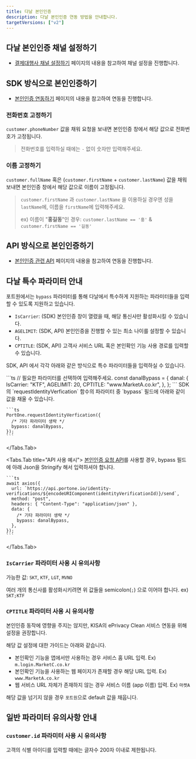 ```yaml
---
title: 다날 본인인증
description: 다날 본인인증 연동 방법을 안내합니다.
targetVersions: ["v2"]
---
```



## 다날 본인인증 채널 설정하기

- [결제대행사 채널 설정하기](/opi/ko/integration/ready/readme#3-결제대행사-채널-설정하기)  페이지의 내용을 참고하여 채널 설정을 진행합니다.

## SDK 방식으로 본인인증하기

- [본인인증 연동하기](/opi/ko/extra/identity-verification/readme-v2) 페이지의 내용을 참고하여 연동을 진행합니다.

### 전화번호 고정하기

`customer.phoneNumber` 값을 채워 요청을 보내면 본인인증 창에서 해당 값으로 전화번호가 고정됩니다.

> 전화번호를 입력하실 때에는 `-` 없이 숫자만 입력해주세요.

### 이름 고정하기

`customer.fullName` 혹은 (`customer.firstName` + `customer.lastName`) 값을 채워 보내면 본인인증
창에서 해당 값으로 이름이 고정됩니다.

> `customer.firstName` 과 `customer.lastName` 을 이용하실 경우엔 성을 `lastName`에, 이름을 `firstName`에 입력해주세요.
>
> ex) 이름이 "**홍길동**"인 경우: `customer.lastName == '홍'` & `customer.firstName == '길동'`

## API 방식으로 본인인증하기

- [본인인증 관련 API](/api/rest-v2/identityVerification) 페이지의 내용을 참고하여 연동을 진행합니다.

## 다날 특수 파라미터 안내

포트원에서는 `bypass` 파라미터를 통해 다날에서 특수하게 지원하는 파라미터들을 입력할 수 있도록 지원하고 있습니다.

- `IsCarrier`: (SDK) 본인인증 창이 열렸을 때, 해당 통신사만 활성화시킬 수 있습니다.
- `AGELIMIT`: (SDK, API) 본인인증을 진행할 수 있는 최소 나이를 설정할 수 있습니다.
- `CPTITLE`: (SDK, API) 고객사 서비스 URL 혹은 본인확인 기능 사용 경로를 입력할 수 있습니다.

SDK, API 에서 각각 아래와 같은 방식으로 특수 파라미터들을 입력하실 수 있습니다.

<Tabs>
  <Tabs.Tab title="bypass 파라미터 예시">
    ```ts
    // 필요한 파라미터를 선택하여 입력해주세요.
    const danalBypass = {
      danal: {
        IsCarrier: "KTF",
        AGELIMIT: 20,
        CPTITLE: "www.MarketA.co.kr",
      },
    };
    ```
  </Tabs.Tab>
</Tabs>

<Tabs>
  <Tabs.Tab title="SDK 사용 예시">
    SDK의 `requestIdentityVerfication` 함수의 파라미터 중 `bypass` 필드에 아래와 같이 값을 채울 수 있습니다.

    ```ts
    PortOne.requestIdentityVerfication({
      /* 기타 파라미터 생략 */
      bypass: danalBypass,
    });
    ```
  </Tabs.Tab>

  <Tabs.Tab title="API 사용 예시">
    [본인인증 요청 API](/api/rest-v2/identityVerification#post%20%2Fidentity-verifications%2F%7BidentityVerificationId%7D%2Fsend)를 사용할 경우, bypass 필드에 아래 Json을 Stringify 해서 입력하셔야 합니다.

    ```ts
    await axios({
      url: `https://api.portone.io/identity-verifications/${encodeURIComponent(identityVerificationId)}/send`,
      method: "post",
      headers: { "Content-Type": "application/json" },
      data: {
        /* 기타 파라미터 생략 */
        bypass: danalBypass,
      },
    });
    ```
  </Tabs.Tab>
</Tabs>

### `IsCarrier` 파라미터 사용 시 유의사항

가능한 값: `SKT`, `KTF`, `LGT`, `MVNO`

여러 개의 통신사를 활성화시키려면 위 값들을 semicolon(`;`) 으로 이어야 합니다. ex) `SKT;KTF`

### `CPTITLE` 파라미터 사용 시 유의사항

본인인증 동작에 영향을 주지는 않지만, KISA의 ePrivacy Clean 서비스 연동을 위해 설정을 권장합니다.

해당 값 설정에 대한 가이드는 아래와 같습니다.

- 본인확인 기능을 앱에서만 사용하는 경우 서비스 홈 URL 입력. Ex) `m.login.MarketC.co.kr`
- 본인확인 기능을 사용하는 웹 페이지가 존재할 경우 해당 URL 입력. Ex) `www.MarketA.co.kr`
- 웹 서비스 URL 자체가 존재하지 않는 경우 서비스 이름 (app 이름) 입력. Ex) `마켓A`

해당 값을 넘기지 않을 경우 `포트원`으로 default 값을 채웁니다.

## 일반 파라미터 유의사항 안내

### `customer.id` 파라미터 사용 시 유의사항

고객의 식별 아이디를 입력할 때에는 글자수 200자 이내로 제한됩니다.
